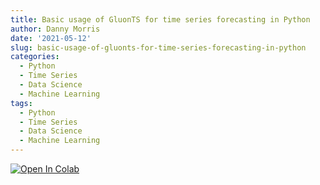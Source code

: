 ```yaml
---
title: Basic usage of GluonTS for time series forecasting in Python
author: Danny Morris
date: '2021-05-12'
slug: basic-usage-of-gluonts-for-time-series-forecasting-in-python
categories:
  - Python
  - Time Series
  - Data Science
  - Machine Learning
tags:
  - Python
  - Time Series
  - Data Science
  - Machine Learning
---
```


[![Open In Colab](https://colab.research.google.com/assets/colab-badge.svg)](https://colab.research.google.com/drive/1zC7pSyRTC3jdtPtZypTokhHrKXZZDHtW?usp=sharing)